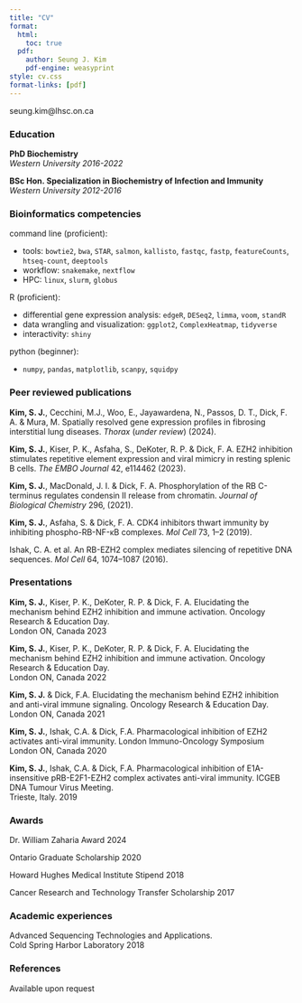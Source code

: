 ---
title: "CV"
format:
  html: 
    toc: true
  pdf:
    author: Seung J. Kim
    pdf-engine: weasyprint
style: cv.css
format-links: [pdf]
---
::: {.print-only .contact-block}
seung.kim@lhsc.on.ca
:::
### Education

**PhD Biochemistry** <br> *Western University* [*2016-2022*]{.cvdate}

**BSc Hon. Specialization in Biochemistry of Infection and Immunity** <br> *Western University* [*2012-2016*]{.cvdate}

### Bioinformatics competencies

command line (proficient):

  - tools: `bowtie2`, `bwa`, `STAR`, `salmon`, `kallisto`, `fastqc`, `fastp`, `featureCounts`, `htseq-count`, `deeptools`
  - workflow: `snakemake`, `nextflow`
  - HPC: `linux`, `slurm`, `globus`
  
R (proficient): 

  - differential gene expression analysis: `edgeR`, `DESeq2`, `limma`, `voom`, `standR`
  - data wrangling and visualization: `ggplot2`, `ComplexHeatmap`, `tidyverse`
  - interactivity: `shiny`

python (beginner):

  - `numpy`, `pandas`, `matplotlib`, `scanpy`, `squidpy`


### Peer reviewed publications

**Kim, S. J.**, Cecchini, M.J., Woo, E., Jayawardena, N., Passos, D. T., Dick, F. A. & Mura, M. Spatially resolved gene expression profiles in fibrosing interstitial lung diseases. *Thorax* (*under review*) (2024).

**Kim, S. J.**, Kiser, P. K., Asfaha, S., DeKoter, R. P. & Dick, F. A. EZH2 inhibition stimulates repetitive element expression and viral mimicry in resting splenic B cells. *The EMBO Journal* 42, e114462 (2023).

**Kim, S. J.**, MacDonald, J. I. & Dick, F. A. Phosphorylation of the RB C-terminus regulates condensin II release from chromatin. *Journal of Biological Chemistry* 296, (2021).

**Kim, S. J.**, Asfaha, S. & Dick, F. A. CDK4 inhibitors thwart immunity by inhibiting phospho-RB-NF-κB complexes. *Mol Cell* 73, 1–2 (2019).

Ishak, C. A. et al. An RB-EZH2 complex mediates silencing of repetitive DNA sequences. *Mol Cell* 64, 1074–1087 (2016).

### Presentations

**Kim, S. J.**, Kiser, P. K., DeKoter, R. P. & Dick, F. A. Elucidating the mechanism behind EZH2 inhibition and immune activation. Oncology Research & Education Day. <br> London ON, Canada [2023]{.cvdate}

**Kim, S. J.**, Kiser, P. K., DeKoter, R. P. & Dick, F. A. Elucidating the mechanism behind EZH2 inhibition and immune activation. Oncology Research & Education Day. <br> London ON, Canada	[2022]{.cvdate}

**Kim, S. J.** & Dick, F.A. Elucidating the mechanism behind EZH2 inhibition and anti-viral immune signaling. Oncology Research & Education Day. <br> London ON, Canada			    [2021]{.cvdate}

**Kim, S. J.**, Ishak, C.A. & Dick, F.A. Pharmacological inhibition of EZH2 activates anti-viral immunity. London Immuno-Oncology Symposium
<br> London ON, Canada [2020]{.cvdate}

**Kim, S. J.**, Ishak, C.A. & Dick, F.A. Pharmacological inhibition of E1A-insensitive pRB-E2F1-EZH2 complex activates anti-viral immunity. ICGEB DNA Tumour Virus Meeting. <br> Trieste, Italy.	[2019]{.cvdate}

### Awards

Dr. William Zaharia Award [2024]{.cvdate}

Ontario Graduate Scholarship [2020]{.cvdate}

Howard Hughes Medical Institute Stipend [2018]{.cvdate}

Cancer Research and Technology Transfer Scholarship [2017]{.cvdate}

### Academic experiences
Advanced Sequencing Technologies and Applications. <br> Cold Spring Harbor Laboratory [2018]{.cvdate}

::: {.print-only .contact-block}
### References

Available upon request
:::